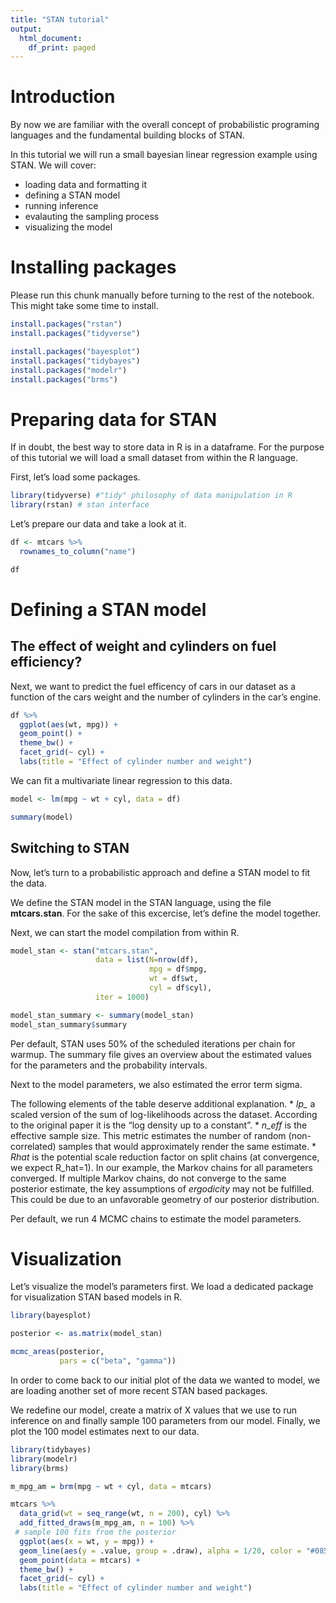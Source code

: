 ```yaml
---
title: "STAN tutorial"
output:
  html_document:
    df_print: paged
---
```


# Introduction

By now we are familiar with the overall concept of probabilistic programing languages and the fundamental building blocks of STAN. 

In this tutorial we will run a small bayesian linear regression example using STAN. We will cover: 

* loading data and formatting it 
* defining a STAN model 
* running inference 
* evalauting the sampling process 
* visualizing the model

# Installing packages 

Please run this chunk manually before turning to the rest of the notebook. This might take some time to install. 

```r
install.packages("rstan")
install.packages("tidyverse")

install.packages("bayesplot")
install.packages("tidybayes")
install.packages("modelr")
install.packages("brms")
```


# Preparing data for STAN 

If in doubt, the best way to store data in R is in a dataframe. For the purpose of this tutorial we will load a small dataset from within the R language. 

First, let's load some packages. 

```r
library(tidyverse) #"tidy" philosophy of data manipulation in R
library(rstan) # stan interface 
```

Let's prepare our data and take a look at it. 

```r
df <- mtcars %>% 
  rownames_to_column("name")

df
```

# Defining a STAN model 

## The effect of weight and cylinders on fuel efficiency?

Next, we want to predict the fuel efficency of cars in our dataset as a function of the cars weight and the number of cylinders in the car's engine.

```r
df %>% 
  ggplot(aes(wt, mpg)) +
  geom_point() + 
  theme_bw() + 
  facet_grid(~ cyl) + 
  labs(title = "Effect of cylinder number and weight")
```

We can fit a multivariate linear regression to this data. 

```r
model <- lm(mpg ~ wt + cyl, data = df)

summary(model)
```

## Switching to STAN

Now, let's turn to a probabilistic approach and define a STAN model to fit the data. 

We define the STAN model in the STAN language, using the file **mtcars.stan**. For the sake of this excercise, let's define the model together.

Next, we can start the model compilation from within R. 

```r
model_stan <- stan("mtcars.stan", 
                   data = list(N=nrow(df),
                               mpg = df$mpg,
                               wt = df$wt,
                               cyl = df$cyl),
                   iter = 1000)
```

```r
model_stan_summary <- summary(model_stan)
model_stan_summary$summary
```

Per default, STAN uses 50% of the scheduled iterations per chain for warmup. The summary file gives an overview about the estimated values for the parameters and the probability intervals. 

Next to the model parameters, we also estimated the error term sigma.

The following elements of the table deserve additional explanation. 
* *lp_* a scaled version of the sum of log-likelihoods across the dataset. According to the original paper it is the "log density up to a constant". 
* *n_eff* is the effective sample size. This metric estimates the number of random (non-correlated) samples that would approximately render the same estimate. 
* *Rhat* is the potential scale reduction factor on split chains (at convergence, we expect R_hat=1). In our example, the Markov chains for all parameters converged. If multiple Markov chains, do not converge to the same posterior estimate, the key assumptions of *ergodicity* may not be fulfilled. This could be due to an unfavorable geometry of our posterior distribution. 

Per default, we run 4 MCMC chains to estimate the model parameters. 

# Visualization 

Let's visualize the model's parameters first. We load a dedicated package for visualization STAN based models in R. 

```r
library(bayesplot)

posterior <- as.matrix(model_stan)

mcmc_areas(posterior,
           pars = c("beta", "gamma"))
```

In order to come back to our initial plot of the data we wanted to model, we are loading another set of more recent STAN based packages.

We redefine our model, create a matrix of X values that we use to run inference on and finally sample 100 parameters from our model. Finally, we plot the 100 model estimates next to our data.

```r
library(tidybayes)
library(modelr)
library(brms)

m_mpg_am = brm(mpg ~ wt + cyl, data = mtcars)

mtcars %>%
  data_grid(wt = seq_range(wt, n = 200), cyl) %>%
  add_fitted_draws(m_mpg_am, n = 100) %>% 
 # sample 100 fits from the posterior
  ggplot(aes(x = wt, y = mpg)) +
  geom_line(aes(y = .value, group = .draw), alpha = 1/20, color = "#08519C") +
  geom_point(data = mtcars) +
  theme_bw() + 
  facet_grid(~ cyl) + 
  labs(title = "Effect of cylinder number and weight")
```


